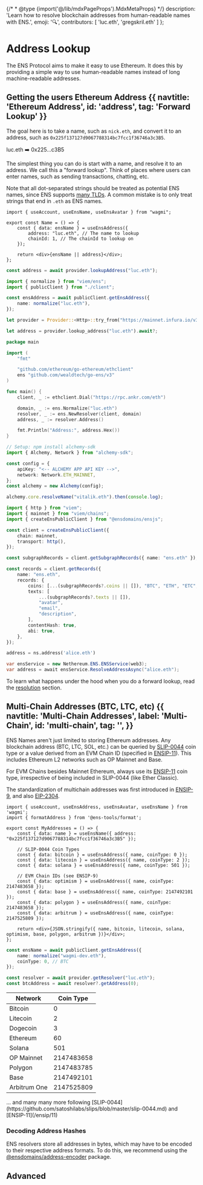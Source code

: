 {/* * @type {import('@/lib/mdxPageProps').MdxMetaProps} */}
    description: 'Learn how to resolve blockchain addresses from human-readable names with ENS.',
    emoji: '🔍',
    contributors: [
        'luc.eth',
        'gregskril.eth'
    ]
};

# Address Lookup

The ENS Protocol aims to make it easy to use Ethereum.
It does this by providing a simple way to use human-readable names instead of long machine-readable addresses.

## Getting the users Ethereum Address {{ navtitle: 'Ethereum Address', id: 'address', tag: 'Forward Lookup' }}

The goal here is to take a name, such as `nick.eth`, and convert it to an address, such as `0x225f137127d9067788314bc7fcc1f36746a3c3B5`.

<div className="card1 px-8 py-4 flex justify-center gap-2">
    <span>luc.eth</span>
    <span>➡️</span>
    <span>0x225...c3B5</span>
</div>

The simplest thing you can do is start with a name, and resolve it to an address.
We call this a "forward lookup".
Think of places where users can enter names, such as sending transactions, chatting, etc.

Note that all dot-separated strings should be treated as potential ENS names, since ENS supports [many TLDs](/dns/tlds). A common mistake is to only treat strings that end in `.eth` as ENS names.

<CodeGroup title="Forward Resolution">

```tsx {{ title: 'Wagmi (React)', language: 'tsx', meta: 'focus=4:9', variant: 'wagmi', link: 'https://wagmi.sh/react/hooks/useEnsAddress', stackblitz: 'https://stackblitz.com/edit/ens-wagmi-use-ens-address' }}
import { useAccount, useEnsName, useEnsAvatar } from "wagmi";

export const Name = () => {
    const { data: ensName } = useEnsAddress({
        address: "luc.eth", // The name to lookup
        chainId: 1, // The chainId to lookup on
    });

    return <div>{ensName || address}</div>;
};
```

```ts {{ title: 'Ethers.js (TS)', variant: 'ethers-v5' }}
const address = await provider.lookupAddress("luc.eth");
```

```ts {{ title: 'Viem (TS)', variant: 'viem', link: 'https://viem.sh/docs/ens/actions/getEnsAddress.html', stackblitz: 'https://stackblitz.com/edit/ens-viem-get-ens-address' }}
import { normalize } from "viem/ens";
import { publicClient } from "./client";

const ensAddress = await publicClient.getEnsAddress({
    name: normalize("luc.eth"),
});
```

```rust {{ variant: 'ethers-rs' }}
let provider = Provider::<Http>::try_from("https://mainnet.infura.io/v3/...")?;

let address = provider.lookup_address("luc.eth").await?;
```

```go {{ variant: 'go-ens' }}
package main

import (
	"fmt"

	"github.com/ethereum/go-ethereum/ethclient"
	ens "github.com/wealdtech/go-ens/v3"
)

func main() {
	client, _ := ethclient.Dial("https://rpc.ankr.com/eth")

	domain, _ := ens.Normalize("luc.eth")
	resolver, _ := ens.NewResolver(client, domain)
	address, _ := resolver.Address()

	fmt.Println("Address:", address.Hex())
}
```

```ts {{ title: 'Alchemy', variant: 'alchemy-sdk', link: "https://docs.alchemy.com/docs/how-to-resolve-ewallet-given-ens" }}
// Setup: npm install alchemy-sdk
import { Alchemy, Network } from "alchemy-sdk";

const config = {
    apiKey: "<-- ALCHEMY APP API KEY -->",
    network: Network.ETH_MAINNET,
};
const alchemy = new Alchemy(config);

alchemy.core.resolveName("vitalik.eth").then(console.log);
```

```ts {{ variant: 'ensjs', link: 'https://github.com/ensdomains/ensjs-v3/blob/feat/viem/docs/basics/fetching-a-profile.md' }}
import { http } from "viem";
import { mainnet } from "viem/chains";
import { createEnsPublicClient } from "@ensdomains/ensjs";

const client = createEnsPublicClient({
    chain: mainnet,
    transport: http(),
});

const subgraphRecords = client.getSubgraphRecords({ name: "ens.eth" });

const records = client.getRecords({
    name: "ens.eth",
    records: {
        coins: [...(subgraphRecords?.coins || []), "BTC", "ETH", "ETC", "SOL"],
        texts: [
            ...(subgraphRecords?.texts || []),
            "avatar",
            "email",
            "description",
        ],
        contentHash: true,
        abi: true,
    },
});
```

```python {{ variant: 'web3py' }}
address = ns.address('alice.eth')
```

```csharp {{ variant: "nethereum" }}
var ensService = new Nethereum.ENS.ENSService(web3);
var address = await ensService.ResolveAddressAsync("alice.eth");
```

</CodeGroup>

To learn what happens under the hood when you do a forward lookup, read the [resolution](/resolution) section.

## Multi-Chain Addresses (BTC, LTC, etc) {{ navtitle: 'Multi-Chain Addresses', label: 'Multi-Chain', id: 'multi-chain', tag: '', }}

ENS Names aren't just limited to storing Ethereum addresses.
Any blockchain address (BTC, LTC, SOL, etc.) can be queried by [SLIP-0044](https://github.com/satoshilabs/slips/blob/master/slip-0044.md) coin type or a value derived from an EVM Chain ID (specified in [ENSIP-11](/ensip/11)). This includes Ethereum L2 networks such as OP Mainnet and Base.

For EVM Chains besides Mainnet Ethereum, always use its [ENSIP-11](/ensip/11) coin type, irrespective of being included in SLIP-0044 (like Ether Classic).

The standardization of multichain addresses was first introduced in [ENSIP-9](/ensip/9), and also [EIP-2304](https://eips.ethereum.org/EIPS/eip-2304).

<CodeGroup title="Multichain Address Lookup">

```tsx {{ variant: 'wagmi', link: 'https://wagmi.sh/react/api/hooks/useEnsAddress', stackblitz: 'https://stackblitz.com/edit/ens-viem-get-ens-address' }}
import { useAccount, useEnsAddress, useEnsAvatar, useEnsName } from 'wagmi';
import { formatAddress } from '@ens-tools/format';

export const MyAddresses = () => {
    const { data: name } = useEnsName({ address: "0x225f137127d9067788314bc7fcc1f36746a3c3B5" });

    // SLIP-0044 Coin Types
    const { data: bitcoin } = useEnsAddress({ name, coinType: 0 });
    const { data: litecoin } = useEnsAddress({ name, coinType: 2 });
    const { data: solana } = useEnsAddress({ name, coinType: 501 });

    // EVM Chain IDs (see ENSIP-9)
    const { data: optimism } = useEnsAddress({ name, coinType: 2147483658 });
    const { data: base } = useEnsAddress({ name, coinType: 2147492101 });
    const { data: polygon } = useEnsAddress({ name, coinType: 2147483658 });
    const { data: arbitrum } = useEnsAddress({ name, coinType: 2147525809 });

    return <div>{JSON.stringify({ name, bitcoin, litecoin, solana, optimism, base, polygon, arbitrum })}</div>;
};
```

```ts {{ variant: 'viem', link: 'https://viem.sh/docs/ens/actions/getEnsAddress.html#cointype-optional', stackblitz: 'https://stackblitz.com/edit/ens-viem-get-ens-address' }}
const ensName = await publicClient.getEnsAddress({
    name: normalize("wagmi-dev.eth"),
    coinType: 0, // BTC
});
```

```ts {{ variant: 'ethers-v5', link: 'https://docs.ethers.org/v5/api/providers/provider/#EnsResolver' }}
const resolver = await provider.getResolver("luc.eth");
const btcAddress = await resolver?.getAddress(0);
```

</CodeGroup>

| Network      | Coin Type  |
| ------------ | ---------- |
| Bitcoin      | 0          |
| Litecoin     | 2          |
| Dogecoin     | 3          |
| Ethereum     | 60         |
| Solana       | 501        |
| OP Mainnet   | 2147483658 |
| Polygon      | 2147483785 |
| Base         | 2147492101 |
| Arbitrum One | 2147525809 |

<div className="bg-ens-light-background-primary border-b relative border-x rounded-b-lg -my-8 pt-2 px-4 z-0 mb-4">
    <div className="flex flex-col md:flex-row justify-between items-center py-1 z-40">
        <span className="z-50">... and many many more following [SLIP-0044](https://github.com/satoshilabs/slips/blob/master/slip-0044.md) and [ENSIP-11](/ensip/11)</span>
        <ViewListButton />
    </div>
</div>

### Decoding Address Hashes

ENS resolvers store all addresses in bytes, which may have to be encoded to their respective address formats. To do this, we recommend using the [@ensdomains/address-encoder](https://www.npmjs.com/package/@ensdomains/address-encoder) package.

## Advanced

<EmbedLink
    href="/resolution"
    title="In-Depth Resolution"
    tag="Advanced"
    description="To learn more about the resolution process, please read the Resolution section."
/>
